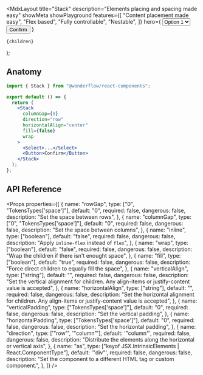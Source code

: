 
  <MdxLayout
    title="Stack"
    description="Elements placing and spacing made easy"
    showMeta
    showPlayground
    features={[
      "Content placement made easy",
      "Flex based",
      "Fully controllable",
      "Nestable",
    ]}
    hero={
      <LiveArea fill>
        <Stack
          columnGap={8}
          direction="row"
          horizontalAlign="center"
          fill={false}
        >
          <Select>
            <option value="1">Option 1</option>
            <option value="2">Option 2</option>
            <option value="3">Option 3</option>
          </Select>
          <Button>Confirm</Button>
        </Stack>
      </LiveArea>
    }
  >
    {children}
  </MdxLayout>
);

## Anatomy

```jsx highlight=1,5-14
import { Stack } from "@wonderflow/react-components";

export default () => {
  return (
    <Stack
      columnGap={8}
      direction="row"
      horizontalAlign="center"
      fill={false}
      wrap
    >
      <Select>...</Select>
      <Button>Confirm</Button>
    </Stack>
  );
};
```

## API Reference

<Props
  properties={[
    {
      name: "rowGap",
      type: ["0", "TokensTypes['space']"],
      default: "0",
      required: false,
      dangerous: false,
      description: "Set the space between rows",
    },
    {
      name: "columnGap",
      type: ["0", "TokensTypes['space']"],
      default: "0",
      required: false,
      dangerous: false,
      description: "Set the space between columns",
    },
    {
      name: "inline",
      type: ["boolean"],
      default: "false",
      required: false,
      dangerous: false,
      description: "Apply `inline-flex` instead of `flex`",
    },
    {
      name: "wrap",
      type: ["boolean"],
      default: "false",
      required: false,
      dangerous: false,
      description: "Wrap the children if there isn't enought space",
    },
    {
      name: "fill",
      type: ["boolean"],
      default: "true",
      required: false,
      dangerous: false,
      description: "Force direct children to equally fill the space",
    },
    {
      name: "verticalAlign",
      type: ["string"],
      default: "",
      required: false,
      dangerous: false,
      description:
        "Set the vertical alignment for children. Any align-items or justify-content value is accepted",
    },
    {
      name: "horizontalAlign",
      type: ["string"],
      default: "",
      required: false,
      dangerous: false,
      description:
        "Set the horizontal alignment for children. Any align-items or justify-content value is accepted",
    },
    {
      name: "verticalPadding",
      type: ["TokensTypes['space']"],
      default: "0",
      required: false,
      dangerous: false,
      description: "Set the vertical padding",
    },
    {
      name: "horizontalPadding",
      type: ["TokensTypes['space']"],
      default: "0",
      required: false,
      dangerous: false,
      description: "Set the horizontal padding",
    },
    {
      name: "direction",
      type: ['"row"', '"column"'],
      default: '"column"',
      required: false,
      dangerous: false,
      description:
        "Distribute the elements along the horizontal or vertical axis",
    },
    {
      name: "as",
      type: ["keyof JSX.IntrinsicElements | React.ComponentType<any>"],
      default: '"div"',
      required: false,
      dangerous: false,
      description:
        "Set the component to a different HTML tag or custom component.",
    },
  ]}
/>
